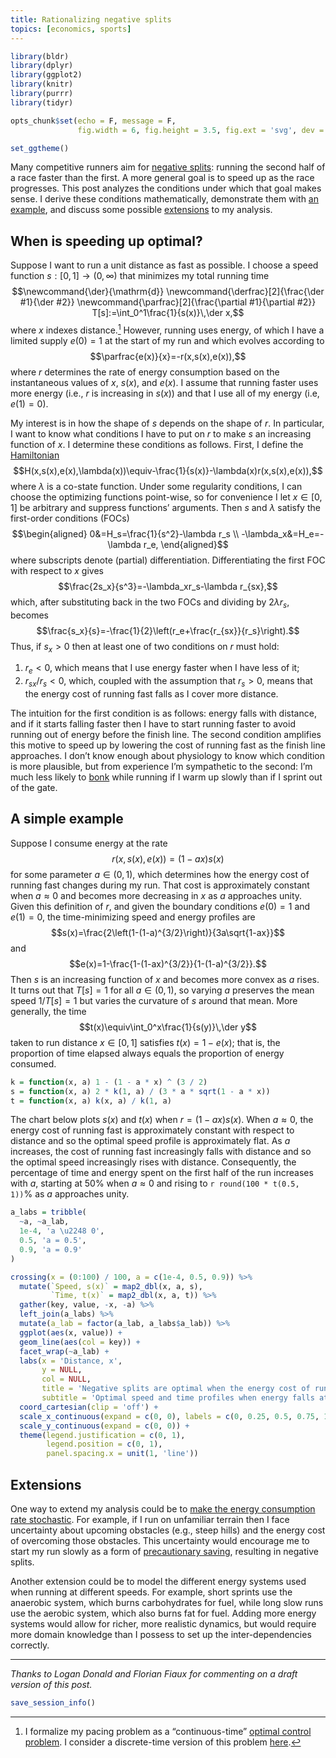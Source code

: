 ```yaml
---
title: Rationalizing negative splits
topics: [economics, sports]
---
```


```r
library(bldr)
library(dplyr)
library(ggplot2)
library(knitr)
library(purrr)
library(tidyr)

opts_chunk$set(echo = F, message = F,
               fig.width = 6, fig.height = 3.5, fig.ext = 'svg', dev = 'svg')

set_ggtheme()
```

Many competitive runners aim for [negative splits](https://en.wikipedia.org/wiki/Negative_split): running the second half of a race faster than the first.
A more general goal is to speed up as the race progresses.
This post analyzes the conditions under which that goal makes sense.
I derive these conditions mathematically, demonstrate them with [an example](#a-simple-example), and discuss some possible [extensions](#extensions) to my analysis.

## When is speeding up optimal?

Suppose I want to run a unit distance as fast as possible.
I choose a speed function $s:[0,1]\to(0,\infty)$ that minimizes my total running time
$$\newcommand{\der}{\mathrm{d}}
\newcommand{\derfrac}[2]{\frac{\der #1}{\der #2}}
\newcommand{\parfrac}[2]{\frac{\partial #1}{\partial #2}}
T[s]:=\int_0^1\frac{1}{s(x)}\,\der x,$$
where $x$ indexes distance.[^discrete-time]
However, running uses energy, of which I have a limited supply $e(0)=1$ at the start of my run and which evolves according to
$$\parfrac{e(x)}{x}=-r(x,s(x),e(x)),$$
where $r$ determines the rate of energy consumption based on the instantaneous values of $x$, $s(x)$, and $e(x)$.
I assume that running faster uses more energy (i.e., $r$ is increasing in $s(x)$) and that I use all of my energy (i.e, $e(1)=0$).

[^discrete-time]: I formalize my pacing problem as a "continuous-time" [optimal control problem](https://en.wikipedia.org/wiki/Optimal_control).
I consider a discrete-time version of this problem [here](/blog/optimal-pacing-varying-energy-costs/).

My interest is in how the shape of $s$ depends on the shape of $r$.
In particular, I want to know what conditions I have to put on $r$ to make $s$ an increasing function of $x$.
I determine these conditions as follows.
First, I define the [Hamiltonian](https://en.wikipedia.org/wiki/Hamiltonian_(control_theory))
$$H(x,s(x),e(x),\lambda(x))\equiv-\frac{1}{s(x)}-\lambda(x)r(x,s(x),e(x)),$$
where $\lambda$ is a co-state function.
Under some regularity conditions, I can choose the optimizing functions point-wise, so for convenience I let $x\in[0,1]$ be arbitrary and suppress functions' arguments.
Then $s$ and $\lambda$ satisfy the first-order conditions (FOCs)
$$\begin{aligned}
0&=H_s=\frac{1}{s^2}-\lambda r_s \\
-\lambda_x&=H_e=-\lambda r_e,
\end{aligned}$$
where subscripts denote (partial) differentiation.
Differentiating the first FOC with respect to $x$ gives
$$\frac{2s_x}{s^3}=-\lambda_xr_s-\lambda r_{sx},$$
which, after substituting back in the two FOCs and dividing by $2\lambda r_s$, becomes
$$\frac{s_x}{s}=-\frac{1}{2}\left(r_e+\frac{r_{sx}}{r_s}\right).$$
Thus, if $s_x>0$ then at least one of two conditions on $r$ must hold:

1. $r_e<0$, which means that I use energy faster when I have less of it;
2. $r_{sx}/r_s<0$, which, coupled with the assumption that $r_s>0$, means that the energy cost of running fast falls as I cover more distance.

The intuition for the first condition is as follows:
energy falls with distance, and if it starts falling faster then I have to start running faster to avoid running out of energy before the finish line.
The second condition amplifies this motive to speed up by lowering the cost of running fast as the finish line approaches.
I don't know enough about physiology to know which condition is more plausible, but from experience I'm sympathetic to the second: I'm much less likely to [bonk](https://en.wikipedia.org/wiki/Hitting_the_wall) while running if I warm up slowly than if I sprint out of the gate.

## A simple example

Suppose I consume energy at the rate
$$r(x,s(x),e(x))=(1-ax)s(x)$$
for some parameter $a\in(0,1)$, which determines how the energy cost of running fast changes during my run.
That cost is approximately constant when $a\approx0$ and becomes more decreasing in $x$ as $a$ approaches unity.
Given this definition of $r$, and given the boundary conditions $e(0)=1$ and $e(1)=0$, the time-minimizing speed and energy profiles are
$$s(x)=\frac{2\left(1-(1-a)^{3/2}\right)}{3a\sqrt{1-ax}}$$
and
$$e(x)=1-\frac{1-(1-ax)^{3/2}}{1-(1-a)^{3/2}}.$$
Then $s$ is an increasing function of $x$ and becomes more convex as $a$ rises.
It turns out that $T[s]=1$ for all $a\in(0,1)$, so varying $a$ preserves the mean speed $1/T[s]=1$ but varies the curvature of $s$ around that mean.
More generally, the time
$$t(x)\equiv\int_0^x\frac{1}{s(y)}\,\der y$$
taken to run distance $x\in[0,1]$ satisfies $t(x)=1-e(x)$; that is, the proportion of time elapsed always equals the proportion of energy consumed.

```r
k = function(x, a) 1 - (1 - a * x) ^ (3 / 2)
s = function(x, a) 2 * k(1, a) / (3 * a * sqrt(1 - a * x))
t = function(x, a) k(x, a) / k(1, a)
```

The chart below plots $s(x)$ and $t(x)$ when $r=(1-ax)s(x)$.
When $a\approx0$, the energy cost of running fast is approximately constant with respect to distance and so the optimal speed profile is approximately flat.
As $a$ increases, the cost of running fast increasingly falls with distance and so the optimal speed increasingly rises with distance.
Consequently, the percentage of time and energy spent on the first half of the run increases with $a$, starting at 50% when $a\approx0$ and rising to `r round(100 * t(0.5, 1))`% as $a$ approaches unity.

```r
a_labs = tribble(
  ~a, ~a_lab,
  1e-4, 'a \u2248 0',
  0.5, 'a = 0.5',
  0.9, 'a = 0.9'
)

crossing(x = (0:100) / 100, a = c(1e-4, 0.5, 0.9)) %>%
  mutate(`Speed, s(x)` = map2_dbl(x, a, s),
         `Time, t(x)` = map2_dbl(x, a, t)) %>%
  gather(key, value, -x, -a) %>%
  left_join(a_labs) %>%
  mutate(a_lab = factor(a_lab, a_labs$a_lab)) %>%
  ggplot(aes(x, value)) +
  geom_line(aes(col = key)) +
  facet_wrap(~a_lab) +
  labs(x = 'Distance, x',
       y = NULL,
       col = NULL,
       title = 'Negative splits are optimal when the energy cost of running fast\nfalls with distance',
       subtitle = 'Optimal speed and time profiles when energy falls at rate r = (1 - ax)s(x)') +
  coord_cartesian(clip = 'off') +
  scale_x_continuous(expand = c(0, 0), labels = c(0, 0.25, 0.5, 0.75, 1)) +
  scale_y_continuous(expand = c(0, 0)) +
  theme(legend.justification = c(0, 1),
        legend.position = c(0, 1),
        panel.spacing.x = unit(1, 'line'))
```

## Extensions

One way to extend my analysis could be to [make the energy consumption rate stochastic](/blog/optimal-pacing-random-energy-costs/).
For example, if I run on unfamiliar terrain then I face uncertainty about upcoming obstacles (e.g., steep hills) and the energy cost of overcoming those obstacles.
This uncertainty would encourage me to start my run slowly as a form of [precautionary saving](https://en.wikipedia.org/wiki/Precautionary_savings), resulting in negative splits.

Another extension could be to model the different energy systems used when running at different speeds.
For example, short sprints use the anaerobic system, which burns carbohydrates for fuel, while long slow runs use the aerobic system, which also burns fat for fuel.
Adding more energy systems would allow for richer, more realistic dynamics, but would require more domain knowledge than I possess to set up the inter-dependencies correctly.

---

*Thanks to Logan Donald and Florian Fiaux for commenting on a draft version of this post.*

```r
save_session_info()
```
